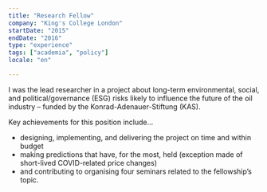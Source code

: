 ```yaml
---
title: "Research Fellow"
company: "King's College London"
startDate: "2015"
endDate: "2016"
type: "experience"
tags: ["academia", "policy"]
locale: "en"

---
```


I was the lead researcher in a project about long-term environmental, social, and political/governance (ESG) risks likely to influence the future of the oil industry – funded by the Konrad-Adenauer-Stiftung (KAS).

Key achievements for this position include...
-	designing, implementing, and delivering the project on time and within budget
-	making predictions that have, for the most, held (exception made of short-lived COVID-related price changes)
-	and contributing to organising four seminars related to the fellowship’s topic.
